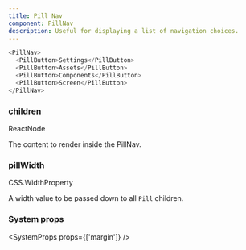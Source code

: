 ```yaml
---
title: Pill Nav
component: PillNav
description: Useful for displaying a list of navigation choices.
---
```


```js live
<PillNav>
  <PillButton>Settings</PillButton>
  <PillButton>Assets</PillButton>
  <PillButton>Components</PillButton>
  <PillButton>Screen</PillButton>
</PillNav>
```

### children

<Prop>ReactNode</Prop>

The content to render inside the PillNav.

### pillWidth

<Prop isOpional>CSS.WidthProperty</Prop>

A width value to be passed down to all `Pill` children.

### System props

<SystemProps props={['margin']} />
